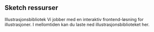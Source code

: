 

## Sketch ressurser

<Lenkepanel className="resource-link" href="https://sketch.cloud/s/OYbp8" border>
    <SketchLogo />
    Illustrasjons&shy;bibliotek
</Lenkepanel>
<Alertstripe type="info" solid>
    Vi jobber med en interaktiv frontend-løsning for illustrasjoner. I mellomtiden kan du laste 
    ned illustrasjonsbiblioteket her.
</Alertstripe>